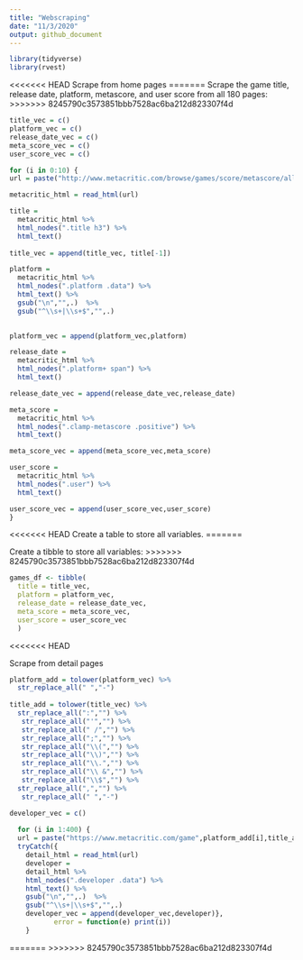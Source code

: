 ```yaml
---
title: "Webscraping"
date: "11/3/2020"
output: github_document
---
```


```r
library(tidyverse)
library(rvest)
```

<<<<<<< HEAD
Scrape from home pages
=======
Scrape the game title, release date, platform, metascore, and user score from all 180 pages:
>>>>>>> 8245790c3573851bbb7528ac6ba212d823307f4d

```r
title_vec = c()
platform_vec = c()
release_date_vec = c()
meta_score_vec = c()
user_score_vec = c()

for (i in 0:10) {
url = paste("http://www.metacritic.com/browse/games/score/metascore/all/psvita/filtered?view=detailed&page=", i, sep = "")

metacritic_html = read_html(url)

title =
  metacritic_html %>% 
  html_nodes(".title h3") %>% 
  html_text()
  
title_vec = append(title_vec, title[-1])

platform = 
  metacritic_html %>% 
  html_nodes(".platform .data") %>% 
  html_text() %>% 
  gsub("\n","",.)  %>% 
  gsub("^\\s+|\\s+$","",.) 
  

platform_vec = append(platform_vec,platform)

release_date = 
  metacritic_html %>% 
  html_nodes(".platform+ span") %>% 
  html_text()

release_date_vec = append(release_date_vec,release_date)

meta_score = 
  metacritic_html %>% 
  html_nodes(".clamp-metascore .positive") %>% 
  html_text()

meta_score_vec = append(meta_score_vec,meta_score)

user_score = 
  metacritic_html %>% 
  html_nodes(".user") %>% 
  html_text()

user_score_vec = append(user_score_vec,user_score)
}


```

<<<<<<< HEAD
Create a table to store all variables.
=======

Create a tibble to store all variables:
>>>>>>> 8245790c3573851bbb7528ac6ba212d823307f4d

```r
games_df <- tibble(
  title = title_vec,
  platform = platform_vec,
  release_date = release_date_vec,
  meta_score = meta_score_vec,
  user_score = user_score_vec
  )
```
<<<<<<< HEAD

Scrape from detail pages

```r
platform_add = tolower(platform_vec) %>% 
  str_replace_all(" ","-")
  
title_add = tolower(title_vec) %>% 
  str_replace_all(":","") %>% 
   str_replace_all("'","") %>% 
   str_replace_all(" /","") %>% 
   str_replace_all(";","") %>% 
   str_replace_all("\\(","") %>% 
   str_replace_all("\\)","") %>% 
   str_replace_all("\\.","") %>% 
   str_replace_all("\\ &","") %>%
   str_replace_all("\\$","") %>% 
  str_replace_all(",","") %>% 
   str_replace_all(" ","-")  

developer_vec = c()
 
  for (i in 1:400) {
  url = paste("https://www.metacritic.com/game",platform_add[i],title_add[i],sep = "/")
  tryCatch({
    detail_html = read_html(url)
    developer = 
    detail_html %>% 
    html_nodes(".developer .data") %>% 
    html_text() %>% 
    gsub("\n","",.)  %>% 
    gsub("^\\s+|\\s+$","",.)
    developer_vec = append(developer_vec,developer)},
           error = function(e) print(i))
    } 


```



=======
>>>>>>> 8245790c3573851bbb7528ac6ba212d823307f4d
